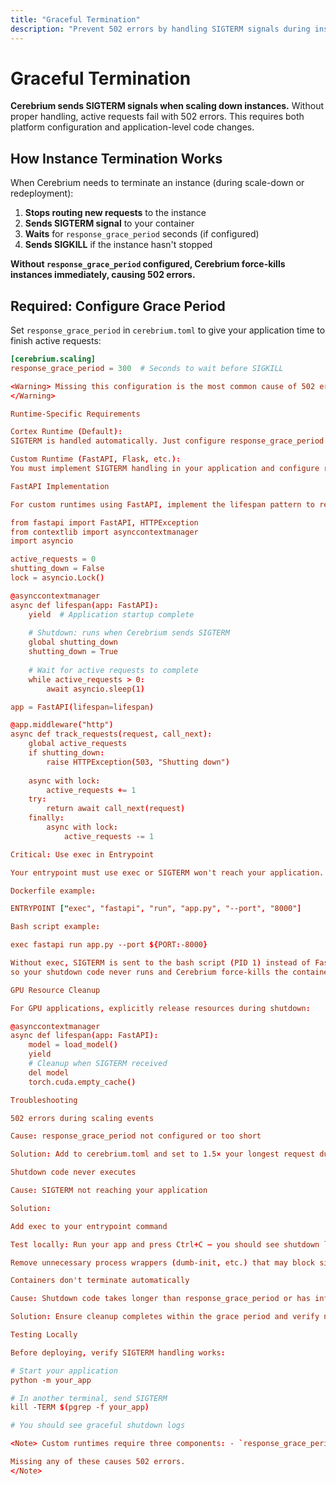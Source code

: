 ```yaml
---
title: "Graceful Termination"
description: "Prevent 502 errors by handling SIGTERM signals during instance shutdown"
---
```


# Graceful Termination

**Cerebrium sends SIGTERM signals when scaling down instances.** Without proper handling, active requests fail with 502 errors. This requires both platform configuration and application-level code changes.

## How Instance Termination Works

When Cerebrium needs to terminate an instance (during scale-down or redeployment):

1. **Stops routing new requests** to the instance  
2. **Sends SIGTERM signal** to your container  
3. **Waits** for `response_grace_period` seconds (if configured)  
4. **Sends SIGKILL** if the instance hasn't stopped  

**Without `response_grace_period` configured, Cerebrium force-kills instances immediately, causing 502 errors.**

## Required: Configure Grace Period

Set `response_grace_period` in `cerebrium.toml` to give your application time to finish active requests:

```toml
[cerebrium.scaling]
response_grace_period = 300  # Seconds to wait before SIGKILL

<Warning> Missing this configuration is the most common cause of 502 errors during scaling. Set this to **1.5× your longest expected request duration**. 
</Warning>

Runtime-Specific Requirements

Cortex Runtime (Default):
SIGTERM is handled automatically. Just configure response_grace_period — no code changes needed.

Custom Runtime (FastAPI, Flask, etc.):
You must implement SIGTERM handling in your application and configure response_grace_period. Both are required.

FastAPI Implementation

For custom runtimes using FastAPI, implement the lifespan pattern to respond to SIGTERM:

from fastapi import FastAPI, HTTPException
from contextlib import asynccontextmanager
import asyncio

active_requests = 0
shutting_down = False
lock = asyncio.Lock()

@asynccontextmanager
async def lifespan(app: FastAPI):
    yield  # Application startup complete
    
    # Shutdown: runs when Cerebrium sends SIGTERM
    global shutting_down
    shutting_down = True
    
    # Wait for active requests to complete
    while active_requests > 0:
        await asyncio.sleep(1)

app = FastAPI(lifespan=lifespan)

@app.middleware("http")
async def track_requests(request, call_next):
    global active_requests
    if shutting_down:
        raise HTTPException(503, "Shutting down")
    
    async with lock:
        active_requests += 1
    try:
        return await call_next(request)
    finally:
        async with lock:
            active_requests -= 1

Critical: Use exec in Entrypoint

Your entrypoint must use exec or SIGTERM won't reach your application.

Dockerfile example:

ENTRYPOINT ["exec", "fastapi", "run", "app.py", "--port", "8000"]

Bash script example:

exec fastapi run app.py --port ${PORT:-8000}

Without exec, SIGTERM is sent to the bash script (PID 1) instead of FastAPI,
so your shutdown code never runs and Cerebrium force-kills the container after the grace period.

GPU Resource Cleanup

For GPU applications, explicitly release resources during shutdown:

@asynccontextmanager
async def lifespan(app: FastAPI):
    model = load_model()
    yield
    # Cleanup when SIGTERM received
    del model
    torch.cuda.empty_cache()

Troubleshooting

502 errors during scaling events

Cause: response_grace_period not configured or too short

Solution: Add to cerebrium.toml and set to 1.5× your longest request duration

Shutdown code never executes

Cause: SIGTERM not reaching your application

Solution:

Add exec to your entrypoint command

Test locally: Run your app and press Ctrl+C — you should see shutdown logs

Remove unnecessary process wrappers (dumb-init, etc.) that may block signals

Containers don't terminate automatically

Cause: Shutdown code takes longer than response_grace_period or has infinite loops

Solution: Ensure cleanup completes within the grace period and verify no blocking operations

Testing Locally

Before deploying, verify SIGTERM handling works:

# Start your application
python -m your_app

# In another terminal, send SIGTERM
kill -TERM $(pgrep -f your_app)

# You should see graceful shutdown logs

<Note> Custom runtimes require three components: - `response_grace_period` configuration - SIGTERM handling code - `exec` in entrypoint

Missing any of these causes 502 errors.
</Note>



